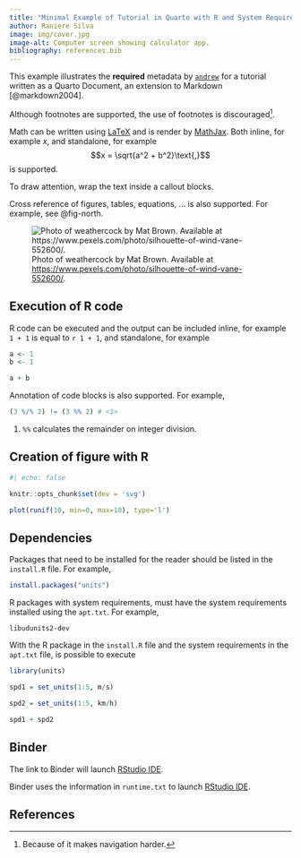 ```yaml
---
title: "Minimal Example of Tutorial in Quarto with R and System Requirements"
author: Raniere Silva
image: img/cover.jpg
image-alt: Computer screen showing calculator app.
bibliography: references.bib
---
```


This example illustrates the **required** metadata by [`andrew`](https://github.com/GESIS-Methods-Hub/andrew) for a tutorial written as a Quarto Document, an extension to Markdown [@markdown2004].

Although footnotes are supported, the use of footnotes is discouraged[^1].

[^1]: Because of it makes navigation harder.

Math can be written using [LaTeX](https://www.latex-project.org/) and is render by [MathJax](https://www.mathjax.org/). Both inline, for example $x$, and standalone, for example $$x = \sqrt{a^2 + b^2}\text{,}$$ is supported.

::: {.callout-important}

To draw attention, wrap the text inside a callout blocks.

:::

Cross reference of figures, tables, equations, ... is also supported. For example, see @fig-north.

![Photo of weathercock by Mat Brown. Available at <https://www.pexels.com/photo/silhouette-of-wind-vane-552600/>.](img/north.jpg){#fig-north}

## Execution of R code

R code can be executed and the output can be included inline, for example `1 + 1` is equal to `r 1 + 1`, and standalone, for example

```r
a <- 1
b <- 1

a + b
```

Annotation of code blocks is also supported. For example,

```r
(3 %/% 2) != (3 %% 2) # <1>
```
1. `%%` calculates the remainder on integer division.

## Creation of figure with R

```r
#| echo: false

knitr::opts_chunk$set(dev = 'svg')
```

```r
plot(runif(10, min=0, max=10), type='l')
```

## Dependencies

Packages that need to be installed for the reader should be listed in the `install.R` file. For example,

```r
install.packages("units")
```

R packages with system requirements, must have the system requirements installed using the `apt.txt`. For example,

```
libudunits2-dev
```

With the R package in the `install.R` file and the system requirements in the `apt.txt` file, is possible to execute

```r
library(units)

spd1 = set_units(1:5, m/s)

spd2 = set_units(1:5, km/h)

spd1 + spd2
```

## Binder

The link to Binder will launch [RStudio IDE](https://posit.co/products/open-source/rstudio-server/).

:::{.callout-important}

Binder uses the information in `runtime.txt` to launch [RStudio IDE](https://posit.co/products/open-source/rstudio-server/).

:::

## References

::: {#refs}
:::
